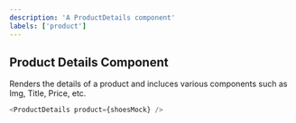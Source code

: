 ```yaml
---
description: 'A ProductDetails component'
labels: ['product']
---
```



## Product Details Component

Renders the details of a product and incluces various components such as Img, Title, Price, etc.

```js
<ProductDetails product={shoesMock} />
```
